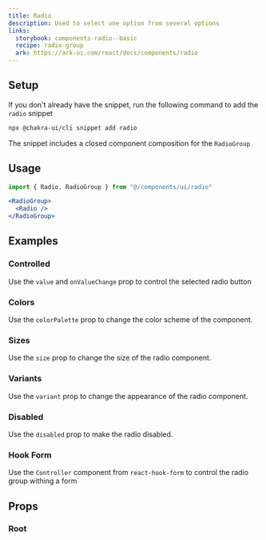 ```yaml
---
title: Radio
description: Used to select one option from several options
links:
  storybook: components-radio--basic
  recipe: radio-group
  ark: https://ark-ui.com/react/docs/components/radio
---
```


<ExampleTabs name="radio-basic" />

## Setup

If you don't already have the snippet, run the following command to add the
`radio` snippet

```sh
npx @chakra-ui/cli snippet add radio
```

The snippet includes a closed component composition for the `RadioGroup`

## Usage

```jsx
import { Radio, RadioGroup } from "@/components/ui/radio"
```

```jsx
<RadioGroup>
  <Radio />
</RadioGroup>
```

## Examples

### Controlled

Use the `value` and `onValueChange` prop to control the selected radio button

<ExampleTabs name="radio-controlled" />

### Colors

Use the `colorPalette` prop to change the color scheme of the component.

<ExampleTabs name="radio-with-colors" />

### Sizes

Use the `size` prop to change the size of the radio component.

<ExampleTabs name="radio-with-sizes" />

### Variants

Use the `variant` prop to change the appearance of the radio component.

<ExampleTabs name="radio-with-variants" />

### Disabled

Use the `disabled` prop to make the radio disabled.

<ExampleTabs name="radio-disabled" />

### Hook Form

Use the `Controller` component from `react-hook-form` to control the radio group
withing a form

<ExampleTabs name="radio-with-hook-form" />

## Props

### Root

<PropTable component="RadioGroup" part="Root" />
